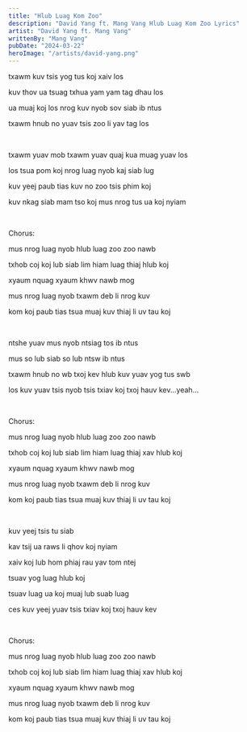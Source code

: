 ```yaml
---
title: "Hlub Luag Kom Zoo"
description: "David Yang ft. Mang Vang Hlub Luag Kom Zoo Lyrics"
artist: "David Yang ft. Mang Vang"
writtenBy: "Mang Vang"
pubDate: "2024-03-22"
heroImage: "/artists/david-yang.png"
---
```


txawm kuv tsis yog tus koj xaiv los

kuv thov ua tsuag txhua yam yam tag dhau los

ua muaj koj los nrog kuv nyob sov siab ib ntus

txawm hnub no yuav tsis zoo li yav tag los

<br />

txawm yuav mob txawm yuav quaj kua muag yuav los

los tsua pom koj nrog luag nyob kaj siab lug

kuv yeej paub tias kuv no zoo tsis phim koj

kuv nkag siab mam tso koj mus nrog tus ua koj nyiam

<br />

Chorus:

mus nrog luag nyob hlub luag zoo zoo nawb

txhob coj koj lub siab lim hiam luag thiaj hlub koj

xyaum nquag xyaum khwv nawb mog

mus nrog luag nyob txawm deb li nrog kuv

kom koj paub tias tsua muaj kuv thiaj li uv tau koj

<br />

ntshe yuav mus nyob ntsiag tos ib ntus

mus so lub siab so lub ntsw ib ntus

txawm hnub no wb txoj kev hlub kuv yuav yog tus swb

los kuv yuav tsis nyob tsis txiav koj txoj hauv kev...yeah...

<br />

Chorus:

mus nrog luag nyob hlub luag zoo zoo nawb

txhob coj koj lub siab lim hiam luag thiaj xav hlub koj

xyaum nquag xyaum khwv nawb mog

mus nrog luag nyob txawm deb li nrog kuv

kom koj paub tias tsua muaj kuv thiaj li uv tau koj

<br />

kuv yeej tsis tu siab

kav tsij ua raws li qhov koj nyiam

xaiv koj lub hom phiaj rau yav tom ntej

tsuav yog luag hlub koj

tsuav luag ua koj muaj lub suab luag

ces kuv yeej yuav tsis txiav koj txoj hauv kev

<br />

Chorus:

mus nrog luag nyob hlub luag zoo zoo nawb

txhob coj koj lub siab lim hiam luag thiaj xav hlub koj

xyaum nquag xyaum khwv nawb mog

mus nrog luag nyob txawm deb li nrog kuv

kom koj paub tias tsua muaj kuv thiaj li uv tau koj
